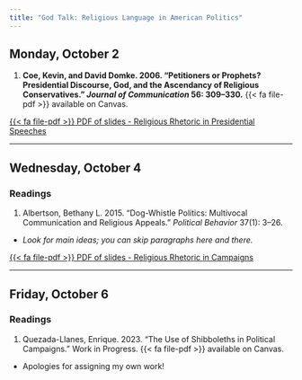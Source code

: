 ```yaml
---
title: "God Talk: Religious Language in American Politics"
---
```


[//]: <> (Need to write intro)

## Monday, October 2

1. **Coe, Kevin, and David Domke. 2006. "Petitioners or Prophets? Presidential Discourse, God, and the Ascendancy of Religious Conservatives." *Journal of Communication* 56: 309–330.** {{< fa file-pdf >}} available on Canvas.


[<span class="btn btn-danger">{{< fa file-pdf >}} PDF of slides - Religious Rhetoric in Presidential Speeches </span></p>](https://agnesscott.instructure.com/files/596448)


---

## Wednesday, October 4

### Readings 

1. Albertson, Bethany L. 2015. "Dog-Whistle Politics: Multivocal Communication and Religious Appeals." *Political Behavior* 37(1): 3–26. 

  - *Look for main ideas; you can skip paragraphs here and there.*


[<span class="btn btn-danger">{{< fa file-pdf >}} PDF of slides - Religious Rhetoric in Campaigns </span></p>](https://agnesscott.instructure.com/files/596449)


---


## Friday, October 6

### Readings 

1. Quezada-Llanes, Enrique. 2023. "The Use of Shibboleths in Political Campaigns." Work in Progress. {{< fa file-pdf >}} available on Canvas.

  - Apologies for assigning my own work!



 
